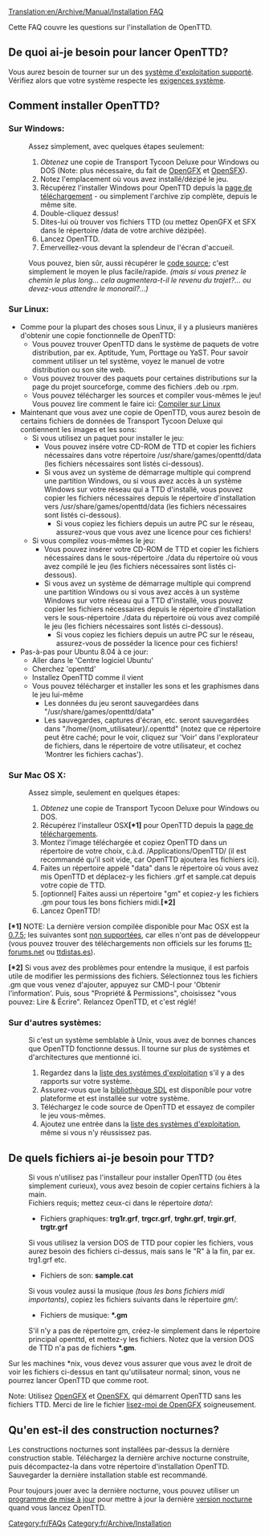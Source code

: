 [[Translation:en/Archive/Manual/Installation FAQ]]
{{fr/MenuFAQ}}

Cette FAQ couvre les questions sur l'installation de OpenTTD.

== De quoi ai-je besoin pour lancer OpenTTD? ==
Vous aurez besoin de tourner sur un des [[fr/Archive/Compilation and Ports/Système d'exploitation|système d'exploitation supporté]]. Vérifiez alors que votre système respecte les [[fr/Archive/Manual/Exigences système|exigences système]].

== Comment installer OpenTTD? ==
=== Sur Windows: ===
:Assez simplement, avec quelques étapes seulement:
:#''Obtenez'' une copie de Transport Tycoon Deluxe pour Windows ou DOS (Note: plus nécessaire, du fait de [[fr/Archive/Community/LisezMoi OpenGFX|OpenGFX]] et [[fr/Archive/Community/Remplacement des effets sonores|OpenSFX]]).
:#Notez l'emplacement où vous avez installé/dézipé le jeu.
:#Récupérez l'installer Windows pour OpenTTD depuis la [http://www.openttd.org/download-stable page de téléchargement] - ou simplement l'archive zip complète, depuis le même site.
:#Double-cliquez dessus!
:#Dites-lui où trouver vos fichiers TTD (ou mettez OpenGFX et SFX dans le répertoire /data de votre archive dézipée).
:#Lancez OpenTTD.
:#Émerveillez-vous devant la splendeur de l'écran d'accueil.

:Vous pouvez, bien sûr, aussi récupérer le [[fr/Code source|code source]]; c'est simplement le moyen le plus facile/rapide. ''(mais si vous prenez le chemin le plus long... cela augmentera-t-il le revenu du trajet?... ou devez-vous attendre le monorail?...)''

=== Sur Linux: ===
* Comme pour la plupart des choses sous Linux, il y a plusieurs manières d'obtenir une copie fonctionnelle de OpenTTD:
** Vous pouvez trouver OpenTTD dans le système de paquets de votre distribution, par ex. Aptitude, Yum, Porttage ou YaST. Pour savoir comment utiliser un tel système, voyez le manuel de votre distribution ou son site web.
** Vous pouvez trouver des paquets pour certaines distributions sur la page du projet sourceforge, comme des fichiers .deb ou .rpm.
** Vous pouvez télécharger les sources et compiler vous-mêmes le jeu! Vous pouvez lire comment le faire ici: [[fr/Archive/Compilation and Ports/Linux|Compiler sur Linux]]
* Maintenant que vous avez une copie de OpenTTD, vous aurez besoin de certains fichiers de données de Transport Tycoon Deluxe qui contiennent les images et les sons:
** Si vous utilisez un paquet pour installer le jeu:
*** Vous pouvez insére votre CD-ROM de TTD et copier les fichiers nécessaires dans votre répertoire /usr/share/games/openttd/data (les fichiers nécessaires sont listés ci-dessous).
*** Si vous avez un système de démarrage multiple qui comprend une partition Windows, ou si vous avez accès à un système Windows sur votre réseau qui a TTD d'installé, vous pouvez copier les fichiers nécessaires depuis le répertoire d'installation vers /usr/share/games/openttd/data (les fichiers nécessaires sont listés ci-dessous).
****Si vous copiez les fichiers depuis un autre PC sur le réseau, assurez-vous que vous avez une licence pour ces fichiers!
** Si vous compilez vous-mêmes le jeu:
*** Vous pouvez insérer votre CD-ROM de TTD et copier les fichiers nécessaires dans le sous-répertoire ./data du répertoire où vous avez compilé le jeu (les fichiers nécessaires sont listés ci-dessous).
*** Si vous avez un système de démarrage multiple qui comprend une partition  Windows ou si vous avez accès à un système Windows sur votre réseau qui a TTD d'installé, vous pouvez copier les fichiers nécessaires depuis le répertoire d'installation vers le sous-répertoire ./data du répertoire où vous avez compilé le jeu (les fichiers nécessaires sont listés ci-dessous).
****Si vous copiez les fichiers depuis un autre PC sur le réseau, assurez-vous de posséder la licence pour ces fichiers!
* Pas-à-pas pour Ubuntu 8.04 à ce jour:
** Aller dans le 'Centre logiciel Ubuntu'
** Cherchez 'openttd'
** Installez OpenTTD comme il vient
** Vous pouvez télécharger et installer les sons et les graphismes dans le jeu lui-même
*** Les données du jeu seront sauvegardées dans "/usr/share/games/openttd/data"
*** Les sauvegardes, captures d'écran, etc. seront sauvegardées dans "/home/{nom_utilisateur}/.openttd" (notez que ce répertoire peut être caché; pour le voir, cliquez sur 'Voir' dans l'explorateur de fichiers, dans le répertoire de votre utilisateur, et cochez 'Montrer les fichiers cachas').

=== Sur Mac OS X: ===
:Assez simple, seulement en quelques étapes:
:#''Obtenez'' une copie de Transport Tycoon Deluxe pour Windows ou DOS.
:#Récupérez l'installeur OSX'''[*1]''' pour OpenTTD depuis la [http://www.openttd.org/download-stable page de téléchargements].
:#Montez l'image téléchargée et copiez OpenTTD dans un répertoire de votre choix, c.à.d. /Applications/OpenTTD/ (il est recommandé qu'il soit vide, car OpenTTD ajoutera les fichiers ici).
:#Faites un répertoire appelé "data" dans le répertoire où vous avez mis OpenTTD et déplacez-y les fichiers .grf et sample.cat depuis votre copie de TTD.
:#[optionnel] Faites aussi un répertoire "gm" et copiez-y les fichiers .gm pour tous les bons fichiers midi.'''[*2]'''
:#Lancez OpenTTD!
'''[*1]''' NOTE: La dernière version compilée disponible pour Mac OSX est la [http://www.openttd.org/download-stable/0.7.5 0.7.5]; les suivantes sont [http://www.openttd.org/en/news/103 non supportées], car elles n'ont pas de développeur (vous pouvez trouver des téléchargements non officiels sur les forums [http://www.tt-forums.net/viewtopic.php?f=29&t=48329 tt-forums.net] ou [http://ttdistas.es/descargas ttdistas.es]).

'''[*2]''' Si vous avez des problèmes pour entendre la musique, il est parfois utile de modifier les permissions des fichiers. Sélectionnez tous les fichiers .gm que vous venez d'ajouter, appuyez sur CMD-I pour 'Obtenir l'information'. Puis, sous "Propriété & Permissions", choisissez "vous pouvez: Lire & Écrire". Relancez OpenTTD, et c'est réglé!

=== Sur d'autres systèmes: ===
:Si c'est un système semblable à Unix, vous avez de bonnes chances que OpenTTD fonctionne dessus. Il tourne sur plus de systèmes et d'architectures que mentionné ici.
:#Regardez dans la [[fr/Archive/Compilation and Ports/Système d'exploitation|liste des systèmes d'exploitation]] s'il y a des rapports sur votre système.
:#Assurez-vous que la [http://libsdl.org bibliothèque SDL] est disponible pour votre plateforme et est installée sur votre système.
:#Téléchargez le code source de OpenTTD et essayez de compiler le jeu vous-mêmes.
:#Ajoutez une entrée dans la [[fr/Archive/Compilation and Ports/Système d'exploitation|liste des systèmes d'exploitation]], même si vous n'y réussissez pas.

== De quels fichiers ai-je besoin pour TTD? ==
:Si vous n'utilisez pas l'installeur pour installer OpenTTD (ou êtes simplement curieux), vous avez besoin de copier certains fichiers à la main.
:Fichiers requis; mettez ceux-ci dans le répertoire <i>data/</i>:
:* Fichiers graphiques: <b>trg1r.grf</b>, <b>trgcr.grf</b>, <b>trghr.grf</b>, <b>trgir.grf</b>, <b>trgtr.grf</b>
:Si vous utilisez la version DOS de TTD pour copier les fichiers, vous aurez besoin des fichiers ci-dessus, mais sans le "R" à la fin, par ex. trg1.grf etc.
:* Fichiers de son: <b>sample.cat</b>
:Si vous voulez aussi la musique ''(tous les bons fichiers midi importants)'', copiez les fichiers suivants dans le répertoire <i>gm/</i>:
:* Fichiers de musique: <b>*.gm</b>
:S'il n'y a pas de répertoire gm, créez-le simplement dans le répertoire principal openttd, et mettez-y les fichiers. Notez que la version DOS de TTD n'a pas de fichiers <b>*.gm</b>.

Sur les machines *nix, vous devez vous assurer que vous avez le droit de voir les fichiers ci-dessus en tant qu'utilisateur normal; sinon, vous ne pourrez lancer OpenTTD que comme root.

Note: Utilisez [[fr/Archive/Community/LisezMoi OpenGFX|OpenGFX]] et [[fr/Archive/Community/Remplacement des effets sonores|OpenSFX]], qui démarrent OpenTTD sans les fichiers TTD. Merci de lire le fichier [[fr/Archive/Community/LisezMoi OpenGFX|lisez-moi de OpenGFX]] soigneusement.

== Qu'en est-il des construction nocturnes? ==
Les constructions nocturnes sont installées par-dessus la dernière construction stable. Téléchargez la dernière archive nocturne construite, puis décompactez-la dans votre répertoire d'installation OpenTTD. Sauvegarder la dernière installation stable est recommandé.

Pour toujours jouer avec la dernière nocturne, vous pouvez utiliser un [[fr/Archive/Community/Mises à jour de OpenTTD|programme de mise à jour]] pour mettre à jour la dernière [[fr/Archive/Community/Construction de nuit|version nocturne]] quand vous lancez OpenTTD.

[[Category:fr/FAQs]]
[[Category:fr/Archive/Installation]]